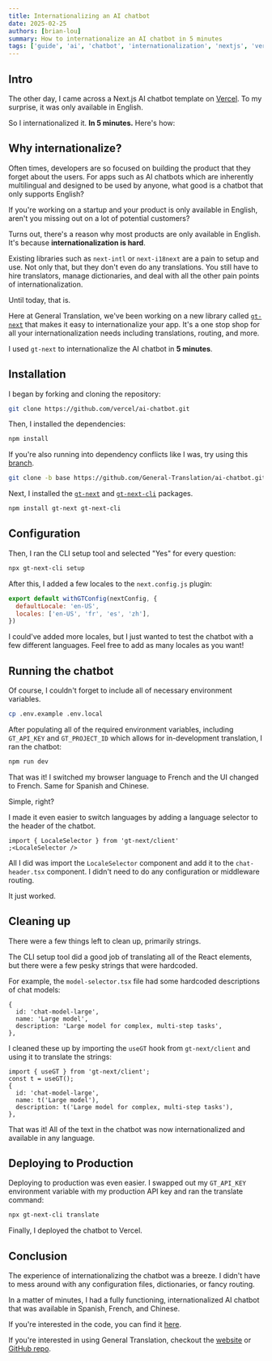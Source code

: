 ```yaml
---
title: Internationalizing an AI chatbot
date: 2025-02-25
authors: [brian-lou]
summary: How to internationalize an AI chatbot in 5 minutes
tags: ['guide', 'ai', 'chatbot', 'internationalization', 'nextjs', 'vercel']
---
```


## Intro

The other day, I came across a Next.js AI chatbot template on [Vercel](https://github.com/vercel/ai-chatbot).
To my surprise, it was only available in English.

So I internationalized it. **In 5 minutes.** Here's how:

## Why internationalize?

Often times, developers are so focused on building the product that they forget about the users.
For apps such as AI chatbots which are inherently multilingual and designed to be used by anyone,
what good is a chatbot that only supports English?

If you're working on a startup and your product is only available in English,
aren't you missing out on a lot of potential customers?

Turns out, there's a reason why most products are only available in English. It's because **internationalization is hard**.

Existing libraries such as `next-intl` or `next-i18next` are a pain to setup and use. Not only that, but they don't even do any translations.
You still have to hire translators, manage dictionaries, and deal with all the other pain points of internationalization.

Until today, that is.

Here at General Translation, we've been working on a new library called [`gt-next`](https://github.com/General-Translation/gt-libraries) that makes it easy to internationalize your app.
It's a one stop shop for all your internationalization needs including translations, routing, and more.

I used `gt-next` to internationalize the AI chatbot in **5 minutes**.

## Installation

I began by forking and cloning the repository:

```bash
git clone https://github.com/vercel/ai-chatbot.git
```

Then, I installed the dependencies:

```bash
npm install
```

If you're also running into dependency conflicts like I was, try using this [branch](https://github.com/General-Translation/ai-chatbot/tree/base).

```bash
git clone -b base https://github.com/General-Translation/ai-chatbot.git
```

Next, I installed the [`gt-next`](https://github.com/General-Translation/gt-libraries) and [`gt-next-cli`](https://github.com/General-Translation/gt-libraries) packages.

```bash
npm install gt-next gt-next-cli
```

## Configuration

Then, I ran the CLI setup tool and selected "Yes" for every question:

```bash
npx gt-next-cli setup
```

After this, I added a few locales to the `next.config.js` plugin:

```js
export default withGTConfig(nextConfig, {
  defaultLocale: 'en-US',
  locales: ['en-US', 'fr', 'es', 'zh'],
})
```

I could've added more locales, but I just wanted to test the chatbot with a few different languages. Feel free to add as many locales as you want!

## Running the chatbot

Of course, I couldn't forget to include all of necessary environment variables.

```bash
cp .env.example .env.local
```

After populating all of the required environment variables, including `GT_API_KEY` and `GT_PROJECT_ID` which allows for in-development translation, I ran the chatbot:

```bash
npm run dev
```

That was it! I switched my browser language to French and the UI changed to French. Same for Spanish and Chinese.

Simple, right?

I made it even easier to switch languages by adding a language selector to the header of the chatbot.

```tsx
import { LocaleSelector } from 'gt-next/client'
;<LocaleSelector />
```

All I did was import the `LocaleSelector` component and add it to the `chat-header.tsx` component. I didn't need to do any configuration or middleware routing.

It just worked.

## Cleaning up

There were a few things left to clean up, primarily strings.

The CLI setup tool did a good job of translating all of the React elements, but there were a few pesky strings that were hardcoded.

For example, the `model-selector.tsx` file had some hardcoded descriptions of chat models:

```tsx
{
  id: 'chat-model-large',
  name: 'Large model',
  description: 'Large model for complex, multi-step tasks',
},
```

I cleaned these up by importing the `useGT` hook from `gt-next/client` and using it to translate the strings:

```tsx
import { useGT } from 'gt-next/client';
const t = useGT();
{
  id: 'chat-model-large',
  name: t('Large model'),
  description: t('Large model for complex, multi-step tasks'),
},
```

That was it! All of the text in the chatbot was now internationalized and available in any language.

## Deploying to Production

Deploying to production was even easier. I swapped out my `GT_API_KEY` environment variable with my production API key and ran the translate command:

```bash
npx gt-next-cli translate
```

Finally, I deployed the chatbot to Vercel.

## Conclusion

The experience of internationalizing the chatbot was a breeze. I didn't have to mess around with any configuration files, dictionaries, or fancy routing.

In a matter of minutes, I had a fully functioning, internationalized AI chatbot that was available in Spanish, French, and Chinese.

If you're interested in the code, you can find it [here](https://github.com/General-Translation/ai-chatbot).

If you're interested in using General Translation, checkout the [website](https://generaltranslation.com) or [GitHub repo](https://github.com/General-Translation/gt-libraries).
